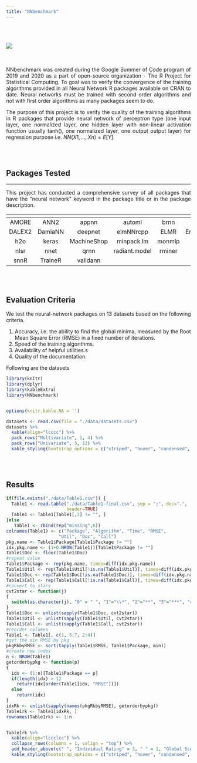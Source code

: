 ```yaml
---
title: "NNbenchmark"
---
```


<br>
<br>


<style>
body {
text-align: justify}
</style>


<div class = "row">

<div class = "col-md-4">
<img src="images/nnbenchmark_logo.png">
</div>

  
<div class = "col-md-8">
<br><br> NNbenchmark was created during the Google Summer of Code program of 2019 and 2020 as a part of open-source organization - The R Project for Statistical Computing. To goal was to verify the convergence of the training algorithms provided in all Neural Network R packages available on CRAN to date. Neural networks must be trained with second order algorithms and not with first order algorithms as many packages seem to do. 

The purpose of this project is to verify the quality of the training algorithms in R packages that provide neural network of perceptron type (one input layer, one normalized layer, one hidden layer with non-linear activation function usually tanh(), one normalized layer, one output output layer) for regression purpose i.e. $NN(X1, ..., Xn) = E[Y]$.  
</div>
  
</div>


<br>
<br>


## Packages Tested
***

This project has conducted a comprehensive survey of all packages that have the “neural network” keyword in the package title or in the package description.

|    []()       |               |               |               |               |               |
|:-------------:|:-------------:|:-------------:|:-------------:|:-------------:|:-------------:| 
|   AMORE       |    ANN2       |  appnn        |   automl      |  brnn         |  CaDENCE      |
|   DALEX2      |    DamiaNN    |  deepnet      |   elmNNrcpp   |   ELMR        | EnsembleBase  |                
|   h2o         |   keras       |  MachineShop  |   minpack.lm  |  monmlp       |  neuralnet    |
|  nlsr         |  nnet         |  qrnn         | radiant.model | rminer        | RSNNS         | 
| snnR          |  TraineR      | validann      |


<br>
<br>


## Evaluation Criteria

We test the neural-network packages on 13 datasets based on the following criteria.

1. Accuracy, i.e. the ability to find the global minima, measured by the Root Mean Square Error (RMSE) in a fixed number of iterations.
2. Speed of the training algorithms.
3. Availability of helpful utilities.s 
4. Quality of the documentation.

Following are the datasets 

```r
library(knitr)
library(dplyr)
library(kableExtra)
library(NNbenchmark)


options(knitr.kable.NA = '')

datasets <- read.csv(file = "./data/datasets.csv")
datasets %>%
  kable(align="lcccc") %>%
  pack_rows("Multivariate", 1, 4) %>%
  pack_rows("Univariate", 5, 12) %>%
  kable_styling(bootstrap_options = c("striped", "hover", "condensed", "responsive")) 
```

<br>
<br>

## Results

```r
if(file.exists("./data/Table1.csv")) {  
  Table1 <- read.table("./data/Table1-final.csv", sep = ";", dec=".",
                       header=TRUE)
  Table1 <- Table1[Table1[,2] != "", ]
}else 
   Table1 <- rbind(rep("missing",6))
colnames(Table1) <- c("Package", "Algorithm", "Time", "RMSE",
                    "Util", "Doc", "Call")
pkg.name <- Table1$Package[Table1$Package != ""]
idx.pkg.name <- (1+0:NROW(Table1))[Table1$Package != ""]
Table1$Doc <- floor(Table1$Doc)
#repeat value
Table1$Package <- rep(pkg.name, times=diff(idx.pkg.name))
Table1$Util <- rep(Table1$Util[!is.na(Table1$Util)], times=diff(idx.pkg.name))
Table1$Doc <- rep(Table1$Doc[!is.na(Table1$Doc)], times=diff(idx.pkg.name))
Table1$Call <- rep(Table1$Call[!is.na(Table1$Call)], times=diff(idx.pkg.name))
#convert to stars
cvt2star <- function(j)
{
  switch(as.character(j), "0" = " ", "1"="\\*", "2"="**", "3"="***", "4"="****")
}
Table1$Doc <- unlist(sapply(Table1$Doc, cvt2star))
Table1$Util <- unlist(sapply(Table1$Util, cvt2star))
Table1$Call <- unlist(sapply(Table1$Call, cvt2star))
#reorder columns
Table1 <- Table1[, c(1, 5:7, 2:4)]
#get the min RMSE by pkg
pkgRkbyRMSE <- sort(tapply(Table1$RMSE, Table1$Package, min))
#create new index
n <- NROW(Table1)
getorderbypkg <- function(p)
{
  idx <- (1:n)[Table1$Package == p]
  if(length(idx) > 1)
    return(idx[order(Table1[idx, "RMSE"])])
  else
    return(idx)
}
idxRk <- unlist(sapply(names(pkgRkbyRMSE), getorderbypkg))
Table1rk <- Table1[idxRk, ]
rownames(Table1rk) <- 1:n


Table1rk %>% 
  kable(align="lccclcc") %>%
  collapse_rows(columns = 1, valign = "top") %>%
  add_header_above(c(" ", "Individual Rating" = 3, " " = 1, "Global Score" = 2)) %>%
  kable_styling(bootstrap_options = c("striped", "hover", "condensed", "responsive")) 
```